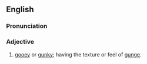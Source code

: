 ==English==

===Pronunciation===
{{IPA|/gʌnʤi:/}}

===Adjective===
{{en-adj|gungi|er}}

# [[gooey]] or [[gunky]]; having the texture or feel of [[gunge]].